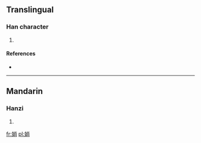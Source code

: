 ==Translingual==

===Han character===
{{Han char|rn=38|rad=女|as=07|sn=10|four=|canj=女火月 (VFB)}}

# {{defn|Han|sort=女07}}

====References====
* {{Han ref|kx=0261.380|dkj=06284|dj=0528.180|hdz=21051.020|uh=5A0B|ud=23051}}

----

==Mandarin==

===Hanzi===
{{cmn-hanzi|pin=[[shào]] ([[shao4]])|wg=shao<sup>4</sup>}}

# {{defn|Mandarin|sort=女07}}

[[fr:娋]]
[[pl:娋]]
